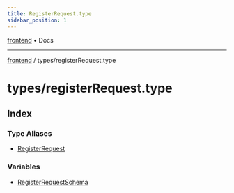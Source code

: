 ```yaml
---
title: RegisterRequest.type
sidebar_position: 1
---
```


[frontend](./registerRequest.type/../..) • Docs

***

[frontend](./registerRequest.type/../..) / types/registerRequest.type

# types/registerRequest.type

## Index

### Type Aliases

- [RegisterRequest](./registerRequest.type/type-aliases/RegisterRequest)

### Variables

- [RegisterRequestSchema](./registerRequest.type/variables/RegisterRequestSchema)
